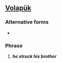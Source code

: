 ==[[Volapük]]==

===Alternative forms===
* {{l|vo|ayflapom blodi}}

===Phrase===
{{head|vo|phrase}}

# ''' ''he struck his brother'' '''